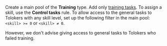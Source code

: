 <Cut title="How do I create a training pool so that the Toloker might fail it but still be admitted to the general task pool?">

Create a main pool of the **Training** type. Add only [training tasks](https://toloka.ai/en/docs/glossary#training-task). To assign a skill, use the **Control tasks** rule. To allow access to the general tasks to Tolokers with any skill level, set up the following filter in the main pool: `<skill> >= 0` or `<skill> ≠ 0`.

However, we don't advise giving access to general tasks to Tolokers who failed training.

</Cut>